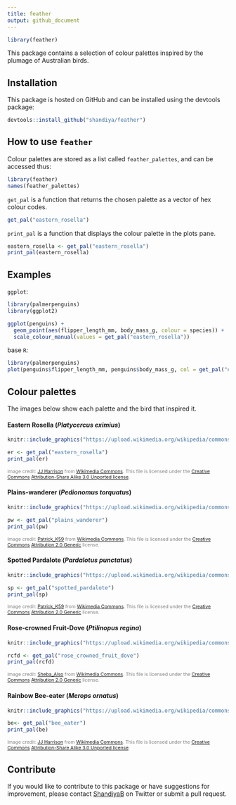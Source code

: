 ```yaml
---
title: feather
output: github_document
---
```


```r
library(feather)
```

This package contains a selection of colour palettes inspired by the plumage of Australian birds.


## Installation

This package is hosted on GitHub and can be installed using the devtools package:

```r
devtools::install_github("shandiya/feather")
```


## How to use `feather`

Colour palettes are stored as a list called `feather_palettes`, and can be accessed thus:

```r
library(feather)
names(feather_palettes)
```

`get_pal` is a function that returns the chosen palette as a vector of hex colour codes.

```r
get_pal("eastern_rosella")
```

`print_pal` is a function that displays the colour palette in the plots pane.

```r
eastern_rosella <- get_pal("eastern_rosella")
print_pal(eastern_rosella)
```

## Examples

`ggplot`:

```r
library(palmerpenguins)
library(ggplot2)

ggplot(penguins) +
  geom_point(aes(flipper_length_mm, body_mass_g, colour = species)) +
  scale_colour_manual(values = get_pal("eastern_rosella"))
```

base `R`:

```r
library(palmerpenguins)
plot(penguins$flipper_length_mm, penguins$body_mass_g, col = get_pal("eastern_rosella")[factor(penguins$species)], pch = 19)
```


## Colour palettes

The images below show each palette and the bird that inspired it. 

#### Eastern Rosella (*Platycercus eximius*)

```r
knitr::include_graphics("https://upload.wikimedia.org/wikipedia/commons/thumb/3/33/Platycercus_eximius_diemenensis_male.jpg/800px-Platycercus_eximius_diemenensis_male.jpg")

er <- get_pal("eastern_rosella")
print_pal(er)
```

<span style="color: grey; font-size: 8pt">Image credit: [JJ Harrison](https://www.jjharrison.com.au/) from [Wikimedia Commons](https://commons.wikimedia.org/wiki/File:Platycercus_eximius_diemenensis_male.jpg). This file is licensed under the [Creative Commons](https://en.wikipedia.org/wiki/Creative_Commons) [Attribution-Share Alike 3.0 Unported license](https://creativecommons.org/licenses/by-sa/3.0/deed.en).</span>


#### Plains-wanderer (*Pedionomus torquatus*)

```r
knitr::include_graphics("https://upload.wikimedia.org/wikipedia/commons/e/e3/Pedionomus_torquatus%2C_NSW_2.jpg")

pw <- get_pal("plains_wanderer")
print_pal(pw)
```

<span style="color: grey; font-size: 8pt">Image credit: [Patrick_K59](https://www.flickr.com/photos/patrick_k59/14345250300/in/photostream/) from [Wikimedia Commons](https://commons.wikimedia.org/wiki/File:Pedionomus_torquatus,_NSW_2.jpg). This file is licensed under the [Creative Commons](https://en.wikipedia.org/wiki/Creative_Commons) [Attribution 2.0 Generic](https://creativecommons.org/licenses/by/2.0/deed.en) license.</span> 


#### Spotted Pardalote (*Pardalotus punctatus*)

```r
knitr::include_graphics("https://upload.wikimedia.org/wikipedia/commons/thumb/7/78/Spotted_Pardalote_%28Pardalotus_punctatus%29_male_%2819205338781%29.jpg/1024px-Spotted_Pardalote_%28Pardalotus_punctatus%29_male_%2819205338781%29.jpg")

sp <- get_pal("spotted_pardalote")
print_pal(sp)
```

<span style="color: grey; font-size: 8pt">Image credit: [Patrick_K59](https://www.flickr.com/people/63175631@N02) from [Wikimedia Commons](https://commons.wikimedia.org/wiki/File:Spotted_Pardalote_(Pardalotus_punctatus)_male_(19205338781).jpg). This file is licensed under the [Creative Commons](https://en.wikipedia.org/wiki/Creative_Commons) [Attribution 2.0 Generic](https://creativecommons.org/licenses/by/2.0/deed.en) license.</span>


#### Rose-crowned Fruit-Dove (*Ptilinopus regina*)

```r
knitr::include_graphics("https://upload.wikimedia.org/wikipedia/commons/7/72/Rose_crowned_Fruit_Dove_at_Australia_Zoo-1_%289098717408%29.jpg")

rcfd <- get_pal("rose_crowned_fruit_dove")
print_pal(rcfd)
```

<span style="color: grey; font-size: 8pt">Image credit: [Sheba_Also](https://www.flickr.com/people/34534185@N00) from [Wikimedia Commons](https://commons.m.wikimedia.org/wiki/File:Rose_crowned_Fruit_Dove_at_Australia_Zoo-1_(9098717408).jpg). This file is licensed under the [Creative Commons](https://en.wikipedia.org/wiki/Creative_Commons) [Attribution 2.0 Generic](https://creativecommons.org/licenses/by/2.0/deed.en) license.</span>


#### Rainbow Bee-eater (*Merops ornatus*)

```r
knitr::include_graphics("https://upload.wikimedia.org/wikipedia/commons/thumb/d/df/Merops_ornatus_-_Centenary_Lakes.jpg/800px-Merops_ornatus_-_Centenary_Lakes.jpg")

be<- get_pal("bee_eater")
print_pal(be)
```


<span style="color: grey; font-size: 8pt">Image credit: [JJ Harrison](https://www.jjharrison.com.au/) from [Wikimedia Commons](https://commons.wikimedia.org/wiki/File:Merops_ornatus_-_Centenary_Lakes.jpg). This file is licensed under the [Creative Commons](https://en.wikipedia.org/wiki/Creative_Commons) [Attribution-Share Alike 3.0 Unported license](https://creativecommons.org/licenses/by-sa/3.0/deed.en).</span> 


## Contribute

If you would like to contribute to this package or have suggestions for improvement, please contact [ShandiyaB](https://twitter.com/ShandiyaB) on Twitter or submit a pull request. 



